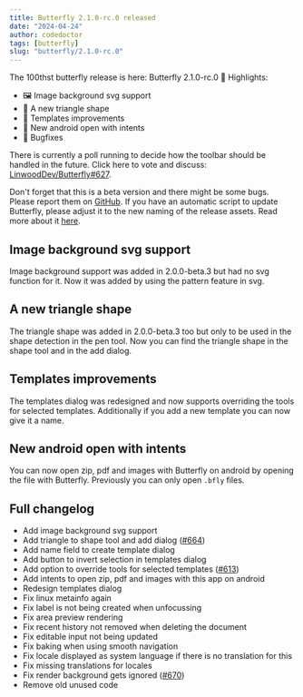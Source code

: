 ```yaml
---
title: Butterfly 2.1.0-rc.0 released
date: "2024-04-24"
author: codedoctor
tags: [butterfly]
slug: "butterfly/2.1.0-rc.0"
---
```


The 100thst butterfly release is here: Butterfly 2.1.0-rc.0 🎉
Highlights:

- 🖼️ Image background svg support
- 📐 A new triangle shape
- 📄 Templates improvements
- 📁 New android open with intents
- 🐞 Bugfixes

There is currently a poll running to decide how the toolbar should be handled in the future. Click here to vote and discuss: [LinwoodDev/Butterfly#627](https://github.com/LinwoodDev/Butterfly/discussions/627).

Don't forget that this is a beta version and there might be some bugs. Please report them on [GitHub](https://github.com/LinwoodDev/Butterfly/issues).
If you have an automatic script to update Butterfly, please adjust it to the new naming of the release assets. Read more about it [here](https://github.com/LinwoodDev/Butterfly/discussions/568).

## Image background svg support

Image background support was added in 2.0.0-beta.3 but had no svg function for it.
Now it was added by using the pattern feature in svg.

## A new triangle shape

The triangle shape was added in 2.0.0-beta.3 too but only to be used in the shape detection in the pen tool.
Now you can find the triangle shape in the shape tool and in the add dialog.

## Templates improvements

The templates dialog was redesigned and now supports overriding the tools for selected templates. Additionally if you add a new template you can now give it a name.

## New android open with intents

You can now open zip, pdf and images with Butterfly on android by opening the file with Butterfly. Previously you can only open `.bfly` files.

## Full changelog

* Add image background svg support
* Add triangle to shape tool and add dialog ([#664](https://github.com/LinwoodDev/Butterfly/pull/664))
* Add name field to create template dialog
* Add button to invert selection in templates dialog
* Add option to override tools for selected templates ([#613](https://github.com/LinwoodDev/Butterfly/issues/613))
* Add intents to open zip, pdf and images with this app on android
* Redesign templates dialog
* Fix linux metainfo again
* Fix label is not being created when unfocussing
* Fix area preview rendering
* Fix recent history not removed when deleting the document
* Fix editable input not being updated
* Fix baking when using smooth navigation
* Fix locale displayed as system language if there is no translation for this
* Fix missing translations for locales
* Fix render background gets ignored ([#670](https://github.com/LinwoodDev/Butterfly/issues/670))
* Remove old unused code
